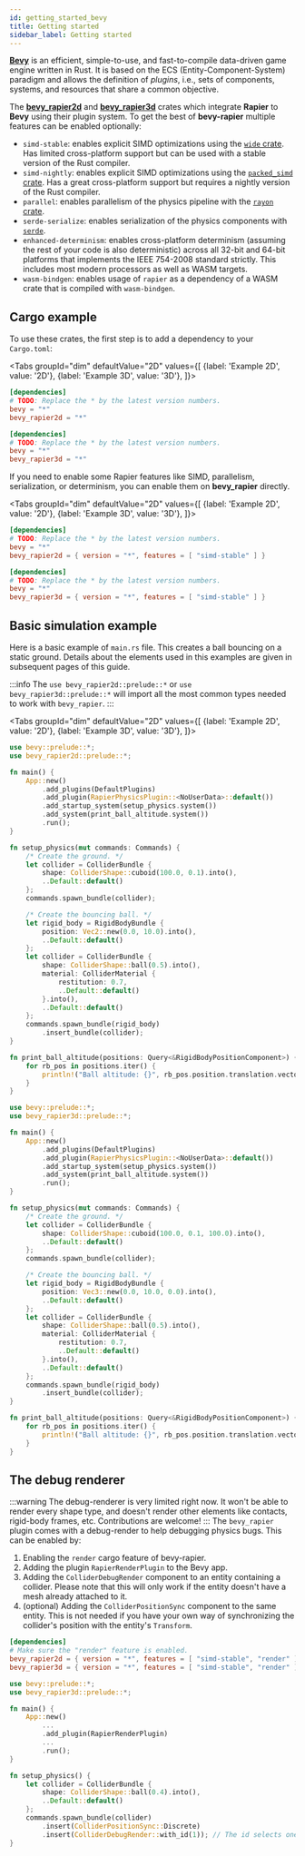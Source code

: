 ```yaml
---
id: getting_started_bevy
title: Getting started
sidebar_label: Getting started
---
```



[**Bevy**](https://bevyengine.org) is an efficient, simple-to-use, and fast-to-compile data-driven game engine written
in Rust. It is based on the ECS (Entity-Component-System) paradigm and allows the definition of _plugins_, i.e., sets
of components, systems, and resources that share a common objective.

The [**bevy_rapier2d**](https://crates.io/crates/bevy_rapier2d) and [**bevy_rapier3d**](https://crates.io/crates/bevy_rapier3d)
crates which integrate **Rapier** to **Bevy** using their plugin system.
To get the best of **bevy-rapier** multiple features can be enabled optionally:
- `simd-stable`: enables explicit SIMD optimizations using the [`wide` crate](https://crates.io/crates/wide).
  Has limited cross-platform support but can be used with a stable version of the Rust compiler.
- `simd-nightly`: enables explicit SIMD optimizations using the [`packed_simd` crate](https://crates.io/crates/packed_simd).
  Has a great cross-platform support but requires a nightly version of the Rust compiler.
- `parallel`: enables parallelism of the physics pipeline with the [`rayon` crate](https://crates.io/crates/rayon).
- `serde-serialize`: enables serialization of the physics components with [`serde`](https://github.com/serde-rs/serde).
- `enhanced-determinism`: enables cross-platform determinism (assuming the rest of your code is also deterministic)
  across all 32-bit and 64-bit platforms that implements the IEEE 754-2008 standard strictly. This includes most modern
  processors as well as WASM targets.
- `wasm-bindgen`: enables usage of `rapier` as a dependency of a WASM crate that is compiled with `wasm-bindgen`.


## Cargo example
To use these crates, the first step is to add a dependency to your `Cargo.toml`:

<Tabs
groupId="dim"
defaultValue="2D"
values={[
{label: 'Example 2D', value: '2D'},
{label: 'Example 3D', value: '3D'},
]}>
<TabItem value="2D">

```toml
[dependencies]
# TODO: Replace the * by the latest version numbers.
bevy = "*"
bevy_rapier2d = "*"
```

  </TabItem>
  <TabItem value="3D">

```toml
[dependencies]
# TODO: Replace the * by the latest version numbers.
bevy = "*"
bevy_rapier3d = "*"
```

  </TabItem>
</Tabs>

If you need to enable some Rapier features like SIMD, parallelism, serialization, or determinism, you can enable them on
**bevy_rapier** directly.


<Tabs
groupId="dim"
defaultValue="2D"
values={[
{label: 'Example 2D', value: '2D'},
{label: 'Example 3D', value: '3D'},
]}>
<TabItem value="2D">

```toml
[dependencies]
# TODO: Replace the * by the latest version numbers.
bevy = "*"
bevy_rapier2d = { version = "*", features = [ "simd-stable" ] }
```

  </TabItem>
  <TabItem value="3D">

```toml
[dependencies]
# TODO: Replace the * by the latest version numbers.
bevy = "*"
bevy_rapier3d = { version = "*", features = [ "simd-stable" ] }
```

  </TabItem>
</Tabs>


## Basic simulation example

Here is a basic example of `main.rs` file. This creates a ball bouncing on a static ground. Details about the
elements used in this examples are given in subsequent pages of this guide.

:::info
The `use bevy_rapier2d::prelude::*` or `use bevy_rapier3d::prelude::*` will import all the most common types
needed to work with `bevy_rapier`.
:::

<Tabs
groupId="dim"
defaultValue="2D"
values={[
{label: 'Example 2D', value: '2D'},
{label: 'Example 3D', value: '3D'},
]}>
<TabItem value="2D">

```rust
use bevy::prelude::*;
use bevy_rapier2d::prelude::*;

fn main() {
    App::new()
        .add_plugins(DefaultPlugins)
        .add_plugin(RapierPhysicsPlugin::<NoUserData>::default())
        .add_startup_system(setup_physics.system())
        .add_system(print_ball_altitude.system())
        .run();
}

fn setup_physics(mut commands: Commands) {
    /* Create the ground. */
    let collider = ColliderBundle {
        shape: ColliderShape::cuboid(100.0, 0.1).into(),
        ..Default::default()
    };
    commands.spawn_bundle(collider);

    /* Create the bouncing ball. */
    let rigid_body = RigidBodyBundle {
        position: Vec2::new(0.0, 10.0).into(),
        ..Default::default()
    };
    let collider = ColliderBundle {
        shape: ColliderShape::ball(0.5).into(),
        material: ColliderMaterial {
            restitution: 0.7,
            ..Default::default()
        }.into(),
        ..Default::default()
    };
    commands.spawn_bundle(rigid_body)
        .insert_bundle(collider);
}

fn print_ball_altitude(positions: Query<&RigidBodyPositionComponent>) {
    for rb_pos in positions.iter() {
        println!("Ball altitude: {}", rb_pos.position.translation.vector.y);
    }
}
```

  </TabItem>
  <TabItem value="3D">

```rust
use bevy::prelude::*;
use bevy_rapier3d::prelude::*;

fn main() {
    App::new()
        .add_plugins(DefaultPlugins)
        .add_plugin(RapierPhysicsPlugin::<NoUserData>::default())
        .add_startup_system(setup_physics.system())
        .add_system(print_ball_altitude.system())
        .run();
}

fn setup_physics(mut commands: Commands) {
    /* Create the ground. */
    let collider = ColliderBundle {
        shape: ColliderShape::cuboid(100.0, 0.1, 100.0).into(),
        ..Default::default()
    };
    commands.spawn_bundle(collider);

    /* Create the bouncing ball. */
    let rigid_body = RigidBodyBundle {
        position: Vec3::new(0.0, 10.0, 0.0).into(),
        ..Default::default()
    };
    let collider = ColliderBundle {
        shape: ColliderShape::ball(0.5).into(),
        material: ColliderMaterial {
            restitution: 0.7,
            ..Default::default()
        }.into(),
        ..Default::default()
    };
    commands.spawn_bundle(rigid_body)
        .insert_bundle(collider);
}

fn print_ball_altitude(positions: Query<&RigidBodyPositionComponent>) {
    for rb_pos in positions.iter() {
        println!("Ball altitude: {}", rb_pos.position.translation.vector.y);
    }
}
```

  </TabItem>
</Tabs>


## The debug renderer
:::warning
The debug-renderer is very limited right now. It won't be able to render every shape type,
and doesn't render other elements like contacts, rigid-body frames, etc. Contributions are
welcome!
:::
The `bevy_rapier` plugin comes with a debug-render to help debugging physics bugs. This can be enabled by:
1. Enabling the `render` cargo feature of bevy-rapier.
2. Adding the plugin `RapierRenderPlugin` to the Bevy app.
3. Adding the `ColliderDebugRender` component to an entity containing a collider. Please note
   that this will only work if the entity doesn't have a mesh already attached to it.
4. (optional) Adding the `ColliderPositionSync` component to the same entity. This
   is not needed if you have your own way of synchronizing the collider's position with the
   entity's `Transform`.

```toml
[dependencies]
# Make sure the "render" feature is enabled.
bevy_rapier2d = { version = "*", features = [ "simd-stable", "render" ] }
bevy_rapier3d = { version = "*", features = [ "simd-stable", "render" ] }
```
   
```rust
use bevy::prelude::*;
use bevy_rapier3d::prelude::*;

fn main() {
    App::new()
        ...
        .add_plugin(RapierRenderPlugin)
        ...
        .run();
}

fn setup_physics() {
    let collider = ColliderBundle {
        shape: ColliderShape::ball(0.4).into(),
        ..Default::default()
    };
    commands.spawn_bundle(collider)
        .insert(ColliderPositionSync::Discrete)
        .insert(ColliderDebugRender::with_id(1)); // The id selects one of the predefined colors.
}
```
